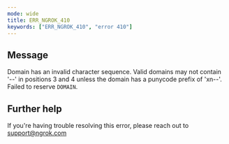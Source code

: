 ```yaml
---
mode: wide
title: ERR_NGROK_410
keywords: ["ERR_NGROK_410", "error 410"]
---
```


## Message

Domain has an invalid character sequence. Valid domains may not contain '--' in positions 3 and 4 unless the domain has a punycode prefix of 'xn--'. Failed to reserve `DOMAIN`.

## Further help

If you're having trouble resolving this error, please reach out to [support@ngrok.com](mailto:support@ngrok.com?subject=Help%20with%20ERR_NGROK_410)
